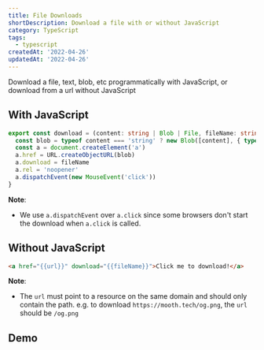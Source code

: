 ```yaml
---
title: File Downloads
shortDescription: Download a file with or without JavaScript
category: TypeScript
tags:
  - typescript
createdAt: '2022-04-26'
updatedAt: '2022-04-26'
---
```


Download a file, text, blob, etc programmatically with JavaScript, or download
from a url without JavaScript

## With JavaScript

```TypeScript
export const download = (content: string | Blob | File, fileName: string, type?: string) => {
  const blob = typeof content === 'string' ? new Blob([content], { type }) : content
  const a = document.createElement('a')
  a.href = URL.createObjectURL(blob)
  a.download = fileName
  a.rel = 'noopener'
  a.dispatchEvent(new MouseEvent('click'))
}
```

**Note**:

- We use `a.dispatchEvent` over `a.click` since some browsers don't start the
  download when `a.click` is called.

## Without JavaScript

```html
<a href="{{url}}" download="{{fileName}}">Click me to download!</a>
```

**Note**:

- The `url` must point to a resource on the same domain and should only contain
  the path. e.g. to download `https://mooth.tech/og.png`, the `url` should be
  `/og.png`

## Demo


<Example />

